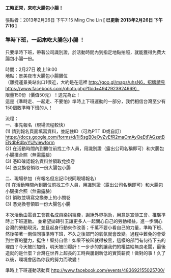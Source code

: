 #### 工時正常，來吃大腸包小腸！

張貼者：2013年2月26日 下午7:15 Ming Che Lin   **[ 已更新 2013年2月26日 下午7:16 ]**

### 準時下班，一起來吃大腸包小腸 ！

只要準時下班，帶著公司識別證，於活動時間內到指定地點拍照，就能獲得免費大腸包小腸一份。

時間：2月27日 晚上19:00  
地點：景美夜市大腸包小腸攤位  
（離捷運景美站出口1很近，大約是在這裡 http://goo.gl/maps/uhsN6，招牌請見 https://www.facebook.com/photo.php?fbid=4942923924669）  
限量150份（價值50元）！送完為止！  
這是《準時走、一起走、不要怕》準時上下班運動的一部分，我們相信台灣至少有150個敢準時下班的人！  

流程：  
一、事先報名（現場流程較快）  
(1) 請到報名頁面填寫資料，並記住ID（可為PTT ID或自訂）  
https://docs.google.com/forms/d/1ii5sgB0eOvZvEfR2maOmAyQeEtFAGzetBENdbRdbyYU/viewform  
(2) 在活動時間內到攤位前找工作人員，用識別證（露出公司名稱即可）和大腸包小腸攤合照（無需露臉）  
(3) 憑ID確認報名資料並領取兌換卷  
(4) 憑兌換卷領取一份大腸包小腸  

二、現場參加（有報名但忘記ID視同現場報名）  
(1) 在活動時間內到攤位前找工作人員，用識別證（露出公司名稱即可）和大腸包小腸攤合照（無需露臉）  
(2) 領取並填寫兌換券上的小問卷  
(3) 憑兌換卷領取一份大腸包小腸  

本次活動由電資工會數名成員樂捐經費，謝絕外界捐助，用意是宣傳工會、推廣準時上下班運動。 並希望拋磚引玉讓更多人一起關心自己的勞動權益，進一步關心台灣的勞動現況，並且起身行動來作改善；千萬不要小看自己的力量，準時下班、然後帶著一兩個同事準時下班，不久之後部門的氣氛就會改變。過程中難免的會受到主管的壓力，挺住！堅持自信！如果不被凹就得被黑，這樣的部門有何待下去的理由？今天被凹加班，明天被凹爆肝！一步步的割讓我們的權益給無良老闆，最後造就的是什麼？台灣在世界上超長的工時與屢創新低的實質薪資！做對的事！久了以後，環境會因為你我的努力而改變！  

準時上下班運動活動頁 http://www.facebook.com/events/483692155025700/
